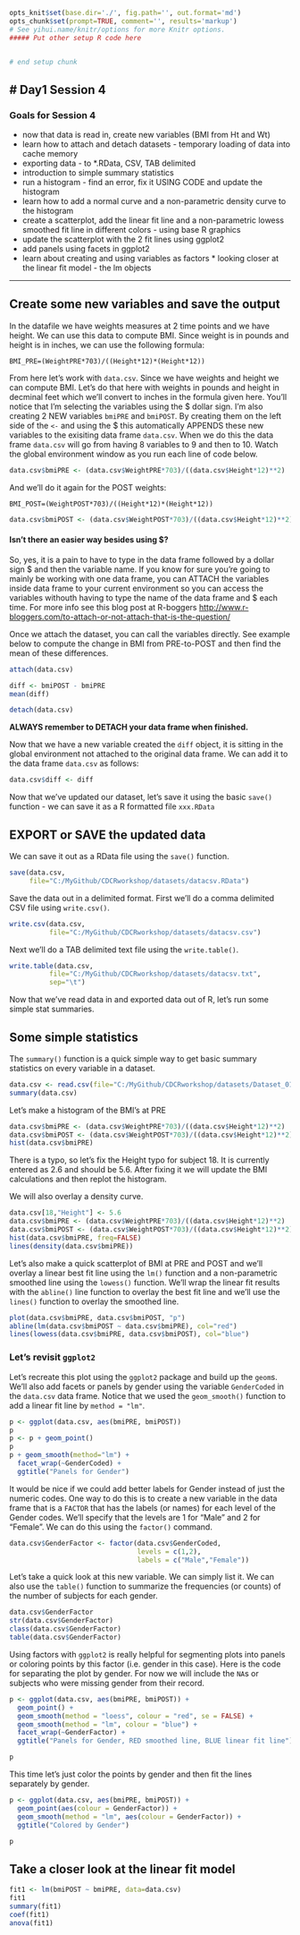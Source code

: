 ```r
opts_knit$set(base.dir='./', fig.path='', out.format='md')
opts_chunk$set(prompt=TRUE, comment='', results='markup')
# See yihui.name/knitr/options for more Knitr options.
##### Put other setup R code here


# end setup chunk
```
# Day1 Session 4
---

### Goals for Session 4

* now that data is read in, create new variables (BMI from Ht and Wt)
* learn how to attach and detach datasets - temporary loading of data into cache memory
* exporting data - to *.RData, CSV, TAB delimited
* introduction to simple summary statistics
* run a histogram - find an error, fix it USING CODE and update the histogram
* learn how to add a normal curve and a non-parametric density curve to the histogram
* create a scatterplot, add the linear fit line and a non-parametric lowess smoothed fit line in different colors - using base R graphics
* update the scatterplot with the 2 fit lines using ggplot2
* add panels using facets in ggplot2
* learn about creating and using variables as factors * looking closer at the linear fit model - the lm objects

---






## Create some new variables and save the output

In the datafile we have weights measures at 2 time points and we have height. We can use this data to compute BMI. Since weight is in pounds and height is in inches, we can use the following formula:

`BMI_PRE=(WeightPRE*703)/((Height*12)*(Height*12))`

From here let's work with `data.csv`. Since we have weights and height we can compute BMI. Let's do that here with weights in pounds and height in decminal feet which we'll convert to inches in the formula given here. You'll notice that I'm selecting the variables using the $ dollar sign. I'm also creating 2 NEW variables `bmiPRE` and `bmiPOST`. By creating them on the left side of the `<-` and using the $ this automatically APPENDS these new variables to the exisiting data frame `data.csv`. When we do this the data frame `data.csv` will go from having 8 variables to 9 and then to 10. Watch the global environment window as you run each line of code below.

```r
data.csv$bmiPRE <- (data.csv$WeightPRE*703)/((data.csv$Height*12)**2)
```

And we'll do it again for the POST weights:

`BMI_POST=(WeightPOST*703)/((Height*12)*(Height*12))`

```r
data.csv$bmiPOST <- (data.csv$WeightPOST*703)/((data.csv$Height*12)**2)
```

#### Isn't there an easier way besides using $?

So, yes, it is a pain to have to type in the data frame followed by a dollar sign $ and then the variable name. If you know for sure you're going to mainly be working with one data frame, you can ATTACH the variables inside data frame to your current environment so you can access the variables withouth having to type the name of the data frame and $ each time. For more info see this blog post at R-boggers [http://www.r-bloggers.com/to-attach-or-not-attach-that-is-the-question/](http://www.r-bloggers.com/to-attach-or-not-attach-that-is-the-question/)

Once we attach the dataset, you can call the variables directly. See example below to compute the change in BMI from PRE-to-POST and then find the mean of these differences.

```r
attach(data.csv)

diff <- bmiPOST - bmiPRE
mean(diff)

detach(data.csv)
```

**ALWAYS remember to DETACH your data frame when finished.**

Now that we have a new variable created the `diff` object, it is sitting in the global environment not attached to the original data frame. We can add it to the data frame `data.csv` as follows:

```r
data.csv$diff <- diff
```

Now that we've updated our dataset, let's save it using the basic `save()` function - we can save it as a R formatted file `xxx.RData`

## EXPORT or SAVE the updated data

We can save it out as a RData file using the `save()` function.

```r
save(data.csv, 
     file="C:/MyGithub/CDCRworkshop/datasets/datacsv.RData")
```

Save the data out in a delimited format. First we'll do a comma delimited CSV file using `write.csv()`.

```r
write.csv(data.csv, 
          file="C:/MyGithub/CDCRworkshop/datasets/datacsv.csv")
```

Next we'll do a TAB delimited text file using the `write.table()`.

```r
write.table(data.csv, 
          file="C:/MyGithub/CDCRworkshop/datasets/datacsv.txt",
          sep="\t")
```


Now that we've read data in and exported data out of R, let's run some simple stat summaries.

## Some simple statistics

The `summary()` function is a quick simple way to get basic summary statistics on every variable in a dataset.

```r
data.csv <- read.csv(file="C:/MyGithub/CDCRworkshop/datasets/Dataset_01_comma.csv")
summary(data.csv)

```

Let's make a histogram of the BMI's at PRE

```r
data.csv$bmiPRE <- (data.csv$WeightPRE*703)/((data.csv$Height*12)**2)
data.csv$bmiPOST <- (data.csv$WeightPOST*703)/((data.csv$Height*12)**2)
hist(data.csv$bmiPRE)
```

There is a typo, so let's fix the Height typo for subject 18. It is currently entered as 2.6 and should be 5.6. After fixing it we will update the BMI calculations and then replot the histogram.

We will also overlay a density curve.

```r
data.csv[18,"Height"] <- 5.6
data.csv$bmiPRE <- (data.csv$WeightPRE*703)/((data.csv$Height*12)**2)
data.csv$bmiPOST <- (data.csv$WeightPOST*703)/((data.csv$Height*12)**2)
hist(data.csv$bmiPRE, freq=FALSE)
lines(density(data.csv$bmiPRE))
```

Let's also make a quick scatterplot of BMI at PRE and POST and we'll overlay a linear best fit line using the `lm()` function and a non-parametric smoothed line using the `lowess()` function. We'll wrap the linear fit results with the `abline()` line function to overlay the best fit line and we'll use the `lines()` function to overlay the smoothed line.

```r
plot(data.csv$bmiPRE, data.csv$bmiPOST, "p")
abline(lm(data.csv$bmiPOST ~ data.csv$bmiPRE), col="red")
lines(lowess(data.csv$bmiPRE, data.csv$bmiPOST), col="blue")

```

### Let's revisit `ggplot2` 

Let's recreate this plot using the `ggplot2` package and build up the `geom`s. We'll also add facets or panels by gender using the variable `GenderCoded` in the `data.csv` data frame. Notice that we used the `geom_smooth()` function to add a linear fit line by `method = "lm"`.

```r

p <- ggplot(data.csv, aes(bmiPRE, bmiPOST))
p
p <- p + geom_point()
p
p + geom_smooth(method="lm") + 
  facet_wrap(~GenderCoded) + 
  ggtitle("Panels for Gender")
```

It would be nice if we could add better labels for Gender instead of just the numeric codes. One way to do this is to create a new variable in the data frame that is a `FACTOR` that has the labels (or names) for each level of the Gender codes. We'll specify that the levels are 1 for "Male" and 2 for "Female". We can do this using the `factor()` command.

```r

data.csv$GenderFactor <- factor(data.csv$GenderCoded,
                                levels = c(1,2),
                                labels = c("Male","Female"))
```

Let's take a quick look at this new variable. We can simply list it. We can also use the `table()` function to summarize the frequencies (or counts) of the number of subjects for each gender.

```r
data.csv$GenderFactor
str(data.csv$GenderFactor)
class(data.csv$GenderFactor)
table(data.csv$GenderFactor)

```

Using factors with `ggplot2` is really helpful for segmenting plots into panels or coloring points by this factor (i.e. gender in this case). Here is the code for separating the plot by gender. For now we will include the `NA`s or subjects who were missing gender from their record.

```r

p <- ggplot(data.csv, aes(bmiPRE, bmiPOST)) + 
  geom_point() + 
  geom_smooth(method = "loess", colour = "red", se = FALSE) + 
  geom_smooth(method = "lm", colour = "blue") + 
  facet_wrap(~GenderFactor) + 
  ggtitle("Panels for Gender, RED smoothed line, BLUE linear fit line")

p
```

This time let's just color the points by gender and then fit the lines separately by gender.

```r

p <- ggplot(data.csv, aes(bmiPRE, bmiPOST)) + 
  geom_point(aes(colour = GenderFactor)) + 
  geom_smooth(method = "lm", aes(colour = GenderFactor)) + 
  ggtitle("Colored by Gender")

p

```

## Take a closer look at the linear fit model

```r
fit1 <- lm(bmiPOST ~ bmiPRE, data=data.csv)
fit1
summary(fit1)
coef(fit1)
anova(fit1)

```



